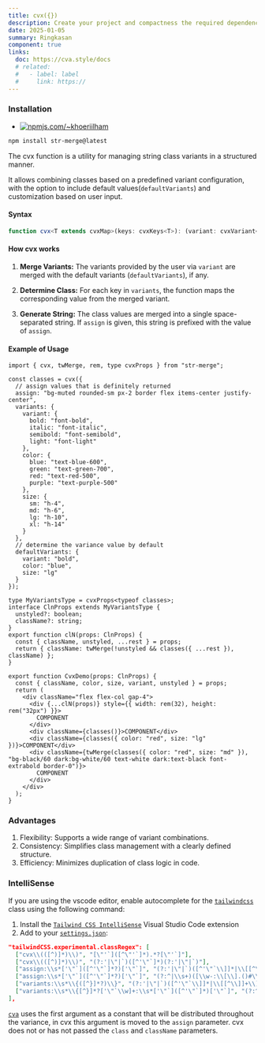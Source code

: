 ```yaml
---
title: cvx({})
description: Create your project and compactness the required dependencies.
date: 2025-01-05
summary: Ringkasan
component: true
links:
  doc: https://cva.style/docs
  # related:
  #   - label: label
  #     link: https://
---
```


### Installation

- [![npmjs.com/~khoeriilham](https://badgen.net/npm/v/str-merge/?icon=npm)](https://www.npmjs.com/str-merge)

```bash
npm install str-merge@latest
```

The cvx function is a utility for managing string class variants in a structured manner.

It allows combining classes based on a predefined variant configuration, with the option to include default values ​​(`defaultVariants`) and customization based on user input.

#### Syntax

```ts
function cvx<T extends cvxMap>(keys: cvxKeys<T>): (variant: cvxVariant<T>) => string;
```

#### How cvx works

1. **Merge Variants:**
   The variants provided by the user via `variant` are merged with the default variants (`defaultVariants`), if any.

2. **Determine Class:**
   For each key in `variants`, the function maps the corresponding value from the merged variant.

3. **Generate String:**
   The class values ​​are merged into a single space-separated string.
   If `assign` is given, this string is prefixed with the value of `assign`.

#### Example of Usage

```tsx
import { cvx, twMerge, rem, type cvxProps } from "str-merge";

const classes = cvx({
  // assign values that is definitely returned
  assign: "bg-muted rounded-sm px-2 border flex items-center justify-center",
  variants: {
    variant: {
      bold: "font-bold",
      italic: "font-italic",
      semibold: "font-semibold",
      light: "font-light"
    },
    color: {
      blue: "text-blue-600",
      green: "text-green-700",
      red: "text-red-500",
      purple: "text-purple-500"
    },
    size: {
      sm: "h-4",
      md: "h-6",
      lg: "h-10",
      xl: "h-14"
    }
  },
  // determine the variance value by default
  defaultVariants: {
    variant: "bold",
    color: "blue",
    size: "lg"
  }
});

type MyVariantsType = cvxProps<typeof classes>;
interface ClnProps extends MyVariantsType {
  unstyled?: boolean;
  className?: string;
}
export function clN(props: ClnProps) {
  const { className, unstyled, ...rest } = props;
  return { className: twMerge(!unstyled && classes({ ...rest }), className) };
}

export function CvxDemo(props: ClnProps) {
  const { className, color, size, variant, unstyled } = props;
  return (
    <div className="flex flex-col gap-4">
      <div {...clN(props)} style={{ width: rem(32), height: rem("32px") }}>
        COMPONENT
      </div>
      <div className={classes()}>COMPONENT</div>
      <div className={classes({ color: "red", size: "lg" })}>COMPONENT</div>
      <div className={twMerge(classes({ color: "red", size: "md" }), "bg-black/60 dark:bg-white/60 text-white dark:text-black font-extrabold border-0")}>
        COMPONENT
      </div>
    </div>
  );
}
```

### Advantages

1. Flexibility: Supports a wide range of variant combinations.
2. Consistency: Simplifies class management with a clearly defined structure.
3. Efficiency: Minimizes duplication of class logic in code.

### IntelliSense

If you are using the vscode editor, enable autocomplete for the [`tailwindcss`](https://tailwindcss.com/docs/editor-setup#intelli-sense-for-vs-code) class using the following command:

1. Install the [`Tailwind CSS IntelliSense`](https://marketplace.visualstudio.com/items?itemName=bradlc.vscode-tailwindcss) Visual Studio Code extension
2. Add to your [`settings.json`](https://code.visualstudio.com/docs/getstarted/settings):

```json
"tailwindCSS.experimental.classRegex": [
  ["cvx\\(([^)]*)\\)", "[\"'`]([^\"'`]*).*?[\"'`]"],
  ["cvx\\(([^)]*)\\)", "(?:'|\"|`)([^'\"`]*)(?:'|\"|`)"],
  ["assign:\\s*['\"`]([^'\"`]*?)['\"`]", "(?:'|\"|`)([^'\"`\\]]*|\\[[^\\]]+\\])(?:'|\"|`)"],
  ["assign:\\s*['\"`]([^'\"`]*?)['\"`]", "(?:^|\\s+)([\\w-:\\[\\].()#\\/%]+)(?=\\s+|$)"],
  ["variants:\\s*\\{([^}]*?)\\}", "(?:'|\"|`)([^'\"`\\]]*|\\[[^\\]]+\\])(?:'|\"|`)"],
  ["variants:\\s*\\{[^}]*?['\"`\\w]+:\\s*['\"`]([^'\"`]*)['\"`]", "(?:^|\\s+)([\\w-:\\[\\].()#\\/%]+)(?=\\s+|$)"],
],
```

[`cva`](https://cva.style/docs) uses the first argument as a constant that will be distributed throughout the variance, in cvx this argument is moved to the `assign` parameter. cvx does not or has not passed the `class` and `className` parameters.
